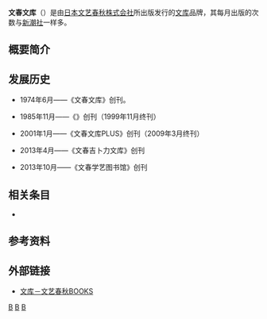 '''文春文库'''（{{Jpn|j=文春文庫|kk=ぶんしゅんぶんこ|rm=Bunshun Bunko}}）是由[[日本|日本]][[文藝春秋|文艺春秋株式会社]]所出版发行的[[文庫本|文库]]品牌，其每月出版的次数与[[新潮社|新潮社]]{{Link-ja|新潮文库|新潮文庫}}一样多。

== 概要简介 ==

== 发展历史 ==
* 1974年6月——《文春文库》创刊。

* 1985年11月——《{{Link-ja|文春文库视觉版|文春文庫ビジュアル版}}》创刊（1999年11月终刊）

* 2001年1月——《文春文库PLUS》创刊（2009年3月终刊）

* 2013年4月——《文春吉卜力文库》创刊

* 2013年10月——《文春学艺图书馆》创刊

== 相关条目 ==
* {{Link-ja|文库品牌列表|文庫レーベル一覧}}

== 参考资料 ==
{{Reflist}}

== 外部链接 ==
* [https://books.bunshun.jp/list/bunko 文库－文艺春秋BOOKS] {{Wayback|url=https://books.bunshun.jp/list/bunko |date=20210204121647 }}{{ja}}

{{文艺春秋}}

[[Category:文藝春秋|B]]
[[Category:文庫本|B]]
[[Category:1974年建立的出版物|B]]